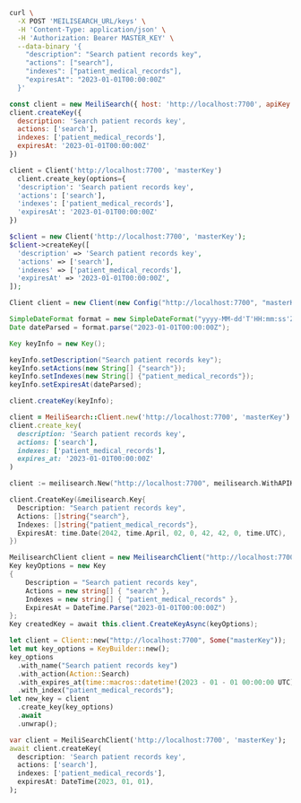 <CodeGroup>

```bash cURL
curl \
  -X POST 'MEILISEARCH_URL/keys' \
  -H 'Content-Type: application/json' \
  -H 'Authorization: Bearer MASTER_KEY' \
  --data-binary '{
    "description": "Search patient records key",
    "actions": ["search"],
    "indexes": ["patient_medical_records"],
    "expiresAt": "2023-01-01T00:00:00Z"
  }'
```

```javascript JS
const client = new MeiliSearch({ host: 'http://localhost:7700', apiKey: 'masterKey' })
client.createKey({
  description: 'Search patient records key',
  actions: ['search'],
  indexes: ['patient_medical_records'],
  expiresAt: '2023-01-01T00:00:00Z'
})
```

```python Python
client = Client('http://localhost:7700', 'masterKey')
  client.create_key(options={
  'description': 'Search patient records key',
  'actions': ['search'],
  'indexes': ['patient_medical_records'],
  'expiresAt': '2023-01-01T00:00:00Z'
})
```

```php PHP
$client = new Client('http://localhost:7700', 'masterKey');
$client->createKey([
  'description' => 'Search patient records key',
  'actions' => ['search'],
  'indexes' => ['patient_medical_records'],
  'expiresAt' => '2023-01-01T00:00:00Z',
]);
```

```java Java
Client client = new Client(new Config("http://localhost:7700", "masterKey"));

SimpleDateFormat format = new SimpleDateFormat("yyyy-MM-dd'T'HH:mm:ss'Z'");
Date dateParsed = format.parse("2023-01-01T00:00:00Z");

Key keyInfo = new Key();

keyInfo.setDescription("Search patient records key");
keyInfo.setActions(new String[] {"search"});
keyInfo.setIndexes(new String[] {"patient_medical_records"});
keyInfo.setExpiresAt(dateParsed);

client.createKey(keyInfo);
```

```ruby Ruby
client = MeiliSearch::Client.new('http://localhost:7700', 'masterKey')
client.create_key(
  description: 'Search patient records key',
  actions: ['search'],
  indexes: ['patient_medical_records'],
  expires_at: '2023-01-01T00:00:00Z'
)
```

```go Go
client := meilisearch.New("http://localhost:7700", meilisearch.WithAPIKey("masterKey"))

client.CreateKey(&meilisearch.Key{
  Description: "Search patient records key",
  Actions: []string{"search"},
  Indexes: []string{"patient_medical_records"},
  ExpiresAt: time.Date(2042, time.April, 02, 0, 42, 42, 0, time.UTC),
})
```

```csharp C#
MeilisearchClient client = new MeilisearchClient("http://localhost:7700", "masterKey");
Key keyOptions = new Key
{
    Description = "Search patient records key",
    Actions = new string[] { "search" },
    Indexes = new string[] { "patient_medical_records" },
    ExpiresAt = DateTime.Parse("2023-01-01T00:00:00Z")
};
Key createdKey = await this.client.CreateKeyAsync(keyOptions);
```

```rust Rust
let client = Client::new("http://localhost:7700", Some("masterKey"));
let mut key_options = KeyBuilder::new();
key_options
  .with_name("Search patient records key")
  .with_action(Action::Search)
  .with_expires_at(time::macros::datetime!(2023 - 01 - 01 00:00:00 UTC))
  .with_index("patient_medical_records");
let new_key = client
  .create_key(key_options)
  .await
  .unwrap();
```

```dart Dart
var client = MeiliSearchClient('http://localhost:7700', 'masterKey');
await client.createKey(
  description: 'Search patient records key',
  actions: ['search'],
  indexes: ['patient_medical_records'],
  expiresAt: DateTime(2023, 01, 01),
);
```
</CodeGroup>